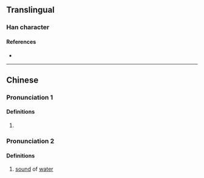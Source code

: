 {{also|泙}}
{{character info}}
{{character info|0x2F907}}
==Translingual==

===Han character===
{{Han char|rn=85|rad=水|as=06|sn=9|four=38141|canj=ETT|ids=⿰氵并}}

====References====
* {{Han ref|kx=0622.110|dkj=17415|dj=1018.090|hdz=31616.010|uh=6D34|ud=27956|bh=CF6E|bd=53102}}

----

==Chinese==
{{zh-forms}}

===Pronunciation 1===
{{zh-pron
|m=píng
|c=ping4
|mc=y
|oc=y
|ma=
|cat=v
}}

====Definitions====
{{zh-hanzi}}

# {{zh-only|洴澼|[[wash]], [[bleach]]}}
===Pronunciation 2===
{{zh-pron
|m=pēng
|cat=n
}}

====Definitions====
{{zh-hanzi}}
# [[sound]] of [[water]]